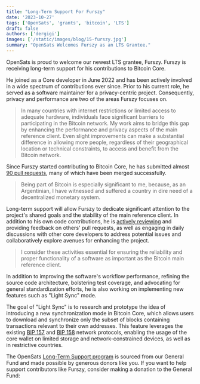 ```yaml
---
title: "Long-Term Support For Furszy"
date: '2023-10-27'
tags: ['OpenSats', 'grants', 'bitcoin', 'LTS']
draft: false
authors: ['dergigi']
images: ['/static/images/blog/15-furszy.jpg']
summary: "OpenSats Welcomes Furszy as an LTS Grantee."
---
```


OpenSats is proud to welcome our newest LTS grantee, Furszy. Furszy is receiving
long-term support for his contributions to Bitcoin Core.

He joined as a Core developer in June 2022 and has been actively involved in a
wide spectrum of contributions ever since. Prior to his current role, he served
as a software maintainer for a privacy-centric project. Consequently, privacy
and performance are two of the areas Furszy focuses on.

> In many countries with internet restrictions or limited access to adequate
> hardware, individuals face significant barriers to participating in the Bitcoin
> network. My work aims to bridge this gap by enhancing the performance and
> privacy aspects of the main reference client. Even slight improvements can make
> a substantial difference in allowing more people, regardless of their
> geographical location or technical constraints, to access and benefit from the
> Bitcoin network.

Since Furszy started contributing to Bitcoin Core, he has submitted almost [90
pull requests][PRs], many of which have been merged successfully.

> Being part of Bitcoin is especially significant to me, because, as an
> Argentinian, I have witnessed and suffered a country in dire need of a
> decentralized monetary system.

Long-term support will allow Furszy to dedicate significant attention to the
project's shared goals and the stability of the main reference client. In
addition to his own code contributions, he is [actively reviewing][reviews] and
providing feedback on others' pull requests, as well as engaging in daily
discussions with other core developers to address potential issues and
collaboratively explore avenues for enhancing the project.

> I consider these activities essential for ensuring the reliability and proper
> functionality of a software as important as the Bitcoin main reference client.

In addition to improving the software's workflow performance, refining the
source code architecture, bolstering test coverage, and advocating for general
standardization efforts, he is also working on implementing new features such as
"Light Sync" mode.

The goal of "Light Sync" is to research and prototype the idea of introducing a
new synchronization mode in Bitcoin Core, which allows users to download and
synchronize only the subset of blocks containing transactions relevant to their
own addresses. This feature leverages the existing [BIP 157] and [BIP 158]
network protocols, enabling the usage of the core wallet on limited storage and
network-constrained devices, as well as in restrictive countries.

The OpenSats [Long-Term Support program][LTS] is sourced from our General Fund and made
possible by generous donors like you. If you want to help support contributors
like Furszy, consider making a donation to the General Fund:

<center>
    <DonateToGeneralFundButton/>
</center>

[BIP 157]: https://github.com/bitcoin/bips/blob/master/bip-0157.mediawiki
[BIP 158]: https://github.com/bitcoin/bips/blob/master/bip-0158.mediawiki
[PRs]: https://bitcoinacks.com/?flt0_author_contains=furszy
[reviews]: https://bitcoinacks.com/?flt0_reviewer_contains=furszy
[LTS]: /blog/announcing-lts-grant-program-to-support-bitcoin-core-contributors
